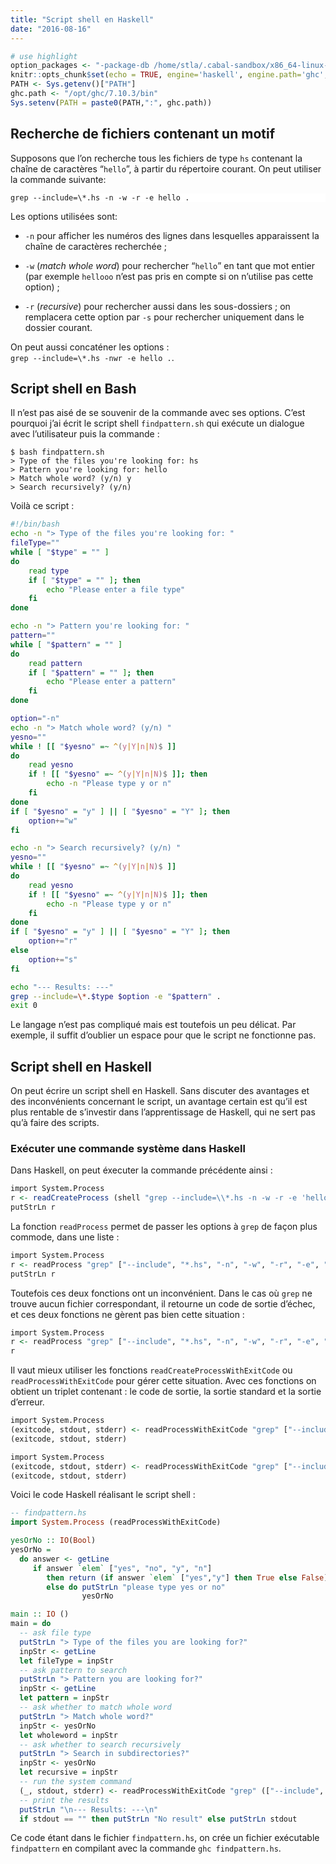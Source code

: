 ```yaml
---
title: "Script shell en Haskell"
date: "2016-08-16"
---
```


```r
# use highlight
option_packages <- "-package-db /home/stla/.cabal-sandbox/x86_64-linux-ghc-7.10.3-packages.conf.d"
knitr::opts_chunk$set(echo = TRUE, engine='haskell', engine.path='ghc', engine.opts=option_packages, collapse=TRUE)
PATH <- Sys.getenv()["PATH"] 
ghc.path <- "/opt/ghc/7.10.3/bin"
Sys.setenv(PATH = paste0(PATH,":", ghc.path))
```

<style type="text/css">code{white-space: pre;}</style>
<style type="text/css">
div.sourceCode { overflow-x: auto; }
table.sourceCode, tr.sourceCode, td.lineNumbers, td.sourceCode {
  margin: 0; padding: 0; vertical-align: baseline; border: none; }
table.sourceCode { width: 100%; line-height: 100%; }
td.lineNumbers { text-align: right; padding-right: 4px; padding-left: 4px; color: #aaaaaa; border-right: 1px solid #aaaaaa; }
td.sourceCode { padding-left: 5px; }
code > span.kw { color: #007020; font-weight: bold; } /* Keyword */
code > span.dt { color: #902000; } /* DataType */
code > span.dv { color: #40a070; } /* DecVal */
code > span.bn { color: #40a070; } /* BaseN */
code > span.fl { color: #40a070; } /* Float */
code > span.ch { color: #4070a0; } /* Char */
code > span.st { color: #4070a0; } /* String */
code > span.co { color: #60a0b0; font-style: italic; } /* Comment */
code > span.ot { color: #007020; } /* Other */
code > span.al { color: #ff0000; font-weight: bold; } /* Alert */
code > span.fu { color: #06287e; } /* Function */
code > span.er { color: #ff0000; font-weight: bold; } /* Error */
code > span.wa { color: #60a0b0; font-weight: bold; font-style: italic; } /* Warning */
code > span.cn { color: #880000; } /* Constant */
code > span.sc { color: #4070a0; } /* SpecialChar */
code > span.vs { color: #4070a0; } /* VerbatimString */
code > span.ss { color: #bb6688; } /* SpecialString */
code > span.im { } /* Import */
code > span.va { color: #19177c; } /* Variable */
code > span.cf { color: #007020; font-weight: bold; } /* ControlFlow */
code > span.op { color: #666666; } /* Operator */
code > span.bu { } /* BuiltIn */
code > span.ex { } /* Extension */
code > span.pp { color: #bc7a00; } /* Preprocessor */
code > span.at { color: #7d9029; } /* Attribute */
code > span.do { color: #ba2121; font-style: italic; } /* Documentation */
code > span.an { color: #60a0b0; font-weight: bold; font-style: italic; } /* Annotation */
code > span.cv { color: #60a0b0; font-weight: bold; font-style: italic; } /* CommentVar */
code > span.in { color: #60a0b0; font-weight: bold; font-style: italic; } /* Information */
</style>
<style type="text/css">
  pre:not([class]) {
    background-color: white;
  }
</style>


## Recherche de fichiers contenant un motif

Supposons que l'on recherche tous les fichiers de type `hs` contenant la chaîne de caractères "`hello`", à partir du répertoire courant.
On peut utiliser la commande suivante:

```
grep --include=\*.hs -n -w -r -e hello .
```

Les options utilisées sont:

- `-n` pour afficher les numéros des lignes dans lesquelles apparaissent la chaîne de caractères recherchée ;

- `-w` (*match whole word*) pour rechercher "`hello`" en tant que mot entier (par exemple `hellooo` n'est pas pris en compte si on n'utilise pas cette option) ;

- `-r` (*recursive*) pour rechercher aussi dans les sous-dossiers ; on remplacera cette option  par `-s` pour rechercher uniquement dans le dossier courant.

On peut aussi concaténer les options : `grep --include=\*.hs -nwr -e hello .`.


## Script shell en Bash

Il n'est pas aisé de se souvenir de la commande avec ses options. 
C'est pourquoi j'ai écrit le script shell `findpattern.sh` qui exécute un dialogue avec l'utilisateur puis la commande :

```no-highlight
$ bash findpattern.sh
> Type of the files you're looking for: hs
> Pattern you're looking for: hello
> Match whole word? (y/n) y
> Search recursively? (y/n) 
```

Voilà ce script :

```bash
#!/bin/bash
echo -n "> Type of the files you're looking for: "
fileType=""
while [ "$type" = "" ]
do
	read type
	if [ "$type" = "" ]; then
		echo "Please enter a file type"
	fi
done

echo -n "> Pattern you're looking for: "
pattern=""
while [ "$pattern" = "" ]
do
	read pattern
	if [ "$pattern" = "" ]; then
		echo "Please enter a pattern"
	fi
done

option="-n"
echo -n "> Match whole word? (y/n) "
yesno=""
while ! [[ "$yesno" =~ ^(y|Y|n|N)$ ]]
do
	read yesno
    if ! [[ "$yesno" =~ ^(y|Y|n|N)$ ]]; then
        echo -n "Please type y or n"
    fi
done
if [ "$yesno" = "y" ] || [ "$yesno" = "Y" ]; then
    option+="w"
fi

echo -n "> Search recursively? (y/n) "
yesno=""
while ! [[ "$yesno" =~ ^(y|Y|n|N)$ ]]
do
	read yesno
    if ! [[ "$yesno" =~ ^(y|Y|n|N)$ ]]; then
        echo -n "Please type y or n"
    fi
done
if [ "$yesno" = "y" ] || [ "$yesno" = "Y" ]; then
    option+="r"
else
    option+="s"
fi

echo "--- Results: ---"
grep --include=\*.$type $option -e "$pattern" .
exit 0
```

Le langage n'est pas compliqué mais est toutefois un peu délicat. Par exemple, il suffit d'oublier un espace pour que le script ne fonctionne pas.


## Script shell en Haskell

On peut écrire un script shell en Haskell. Sans discuter des avantages et des inconvénients concernant le script, un avantage certain est qu'il est plus rentable de s'investir dans l'apprentissage de Haskell, qui ne sert pas qu'à faire des scripts. 

### Exécuter une commande système dans Haskell

Dans Haskell, on peut éxecuter la commande précédente ainsi :

```r
import System.Process
r <- readCreateProcess (shell "grep --include=\\*.hs -n -w -r -e 'hello' .") ""
putStrLn r
```

La fonction `readProcess` permet de passer les options à `grep` de façon plus commode, dans une liste :

```r
import System.Process
r <- readProcess "grep" ["--include", "*.hs", "-n", "-w", "-r", "-e", "hello", "."] ""
putStrLn r
```

Toutefois ces deux fonctions ont un inconvénient. Dans le cas où `grep` ne trouve aucun fichier correspondant, il retourne un code de sortie d'échec, et ces deux fonctions ne gèrent pas bien cette situation :

```r
import System.Process
r <- readProcess "grep" ["--include", "*.hs", "-n", "-w", "-r", "-e", "xxxxx", "."] ""
r
```

Il vaut mieux utiliser les fonctions `readCreateProcessWithExitCode` ou `readProcessWithExitCode` pour gérer cette situation. 
Avec ces fonctions on obtient un triplet contenant : le code de sortie, la sortie standard et la sortie d'erreur.

```r
import System.Process
(exitcode, stdout, stderr) <- readProcessWithExitCode "grep" ["--include", "*.hs", "-n", "-w", "-r", "-e", "hello", "."] ""
(exitcode, stdout, stderr)
```

```r
import System.Process
(exitcode, stdout, stderr) <- readProcessWithExitCode "grep" ["--include", "*.hs", "-n", "-w", "-r", "-e", "xxxxx", "."] ""
(exitcode, stdout, stderr)
```

Voici le code Haskell réalisant le script shell :

```haskell
-- findpattern.hs
import System.Process (readProcessWithExitCode)

yesOrNo :: IO(Bool)
yesOrNo =
  do answer <- getLine
     if answer `elem` ["yes", "no", "y", "n"]
        then return (if answer `elem` ["yes","y"] then True else False)
        else do putStrLn "please type yes or no"
                yesOrNo

main :: IO ()
main = do
  -- ask file type
  putStrLn "> Type of the files you are looking for?"
  inpStr <- getLine
  let fileType = inpStr
  -- ask pattern to search
  putStrLn "> Pattern you are looking for?"
  inpStr <- getLine
  let pattern = inpStr
  -- ask whether to match whole word
  putStrLn "> Match whole word?"
  inpStr <- yesOrNo
  let wholeword = inpStr
  -- ask whether to search recursively
  putStrLn "> Search in subdirectories?"
  inpStr <- yesOrNo
  let recursive = inpStr
  -- run the system command
  (_, stdout, stderr) <- readProcessWithExitCode "grep" (["--include", "*." ++ fileType, "-n", if recursive then "-r" else "-s", "-e", pattern, "."] ++ (if wholeword then ["w"] else [])) ""
  -- print the results
  putStrLn "\n--- Results: ---\n"
  if stdout == "" then putStrLn "No result" else putStrLn stdout
```

Ce code étant dans le fichier `findpattern.hs`, on crée un fichier exécutable `findpattern` en compilant avec la commande `ghc findpattern.hs`. 

